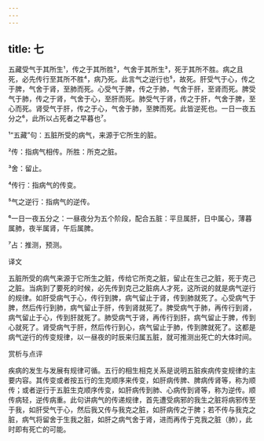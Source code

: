 ```yaml
---
---
---
```

title: 七
---




五藏受气于其所生¹，传之于其所胜²，气舍于其所生³，死于其所不胜。病之且死，必先传行至其所不胜⁴，病乃死。此言气之逆行也⁵，故死。肝受气于心，传之于脾，气舍于肾，至肺而死。心受气于脾，传之于肺，气舍于肝，至肾而死。脾受气于肺，传之于肾，气舍于心，至肝而死。肺受气于肾，传之于肝，气舍于脾，至心而死。肾受气于肝，传之于心，气舍于肺，至脾而死。此皆逆死也。一日一夜五分之⁶，此所以占死者之早暮也⁷。

¹“五藏”句：五脏所受的病气，来源于它所生的脏。

²传：指病气相传。所胜：所克之脏。

³舍：留止。

⁴传行：指病气的传变。

⁵气之逆行：指病气的逆传。

⁶一日一夜五分之：一昼夜分为五个阶段，配合五脏：平旦属肝，日中属心，薄暮属肺，夜半属肾，午后属脾。

⁷占：推测，预测。

译文

五脏所受的病气来源于它所生之脏，传给它所克之脏，留止在生己之脏，死于克己之脏。当病到了要死的时候，必先传到克己之脏病人才死，这所说的就是病气逆行的规律。如肝受病气于心，传行到脾，病气留止于肾，传到肺就死了。心受病气于脾，然后传行到肺，病气留止于肝，传到肾就死了。脾受病气于肺，再传行到肾，病气留止于心，传到肝就死了。肺受病气于肾，再传行到肝，病气留止于脾，传到心就死了。肾受病气于肝，然后传行到心，病气留止于肺，传到脾就死了。这都是病气逆行的传变规律，以一昼夜的时辰来归属五脏，就可推测出死亡的大体时间。

赏析与点评

疾病的发生与发展有规律可循。五行的相生相克关系是说明五脏疾病传变规律的主要内容。其传变或者按五行的生克顺序来传变，如肝病传脾、脾病传肾等，称为顺传；或者逆行于五脏生克顺序传变，如肝病传到肺、心病传到肾等，称为逆传。顺传病轻，逆传病重。此句讲病气的传递规律，首先遭受病邪的我生之脏将病邪传至于我，如肝受气于心，然后我又传与我克之脏，如肝病传之于脾；若不传与我克之脏，病气将留舍于生我之脏，如肝之病气舍于肾，进而再传于克我之脏（肺），此时即有死亡的可能。